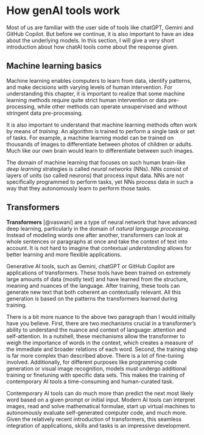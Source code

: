 # How genAI tools work

Most of us are familiar with the user side of tools like chatGPT, Gemini and GitHub Copilot. But before we continue, it is also important to have an idea about the underlying models. In this section, I will give a very short introduction about how chatAI tools come about the response given. 

## Machine learning basics
Machine learning enables computers to learn from data, identify patterns, and make decisions with varying levels of human intervention. For understanding this chapter, it is important to realize that some machine learning methods require quite strict human intervention or data pre-processing, while other methods can operate unsupervised and without  stringent data pre-processing. 

It is also important to understand that machine learning methods often work by means of *training*. An algorithm is trained to perform a single task or set of tasks. For example, a machine learning model can be trained on thousands of images to differentiate between photos of children or adults. Much like our own brain would learn to differentiate between such images. 

The domain of machine learning that focuses on such human brain-like *deep learning* strategies is called *neural networks* (NNs). NNs consist of layers of units (so called neurons) that process input data. NNs are not specifically programmed to perform tasks, yet NNs process data in such a way that they autonomously learn to perform those tasks. 

## Transformers
**Transformers** [@vaswani] are a type of neural network that have advanced deep learning, particularly in the domain of *natural language processing*. Instead of modeling words one after another, transformers can look at whole sentences or paragraphs at once and take the context of text into account. It is not hard to imagine that contextual *understanding* allows for better learning and more flexible applications. 

Generative AI tools, such as Gemini, chatGPT or GitHub Copilot are applications of transformers. These tools have been trained on extremely large amounts of data (mostly text) and have learned from the structure, meaning and nuances of the language. After training, these tools can generate new text that both coherent an contextually relevant. All this generation is based on the patterns the transformers learned during training. 

There is a bit more nuance to the above two paragraph than I would initially have you believe. First, there are two mechanisms crucial in a transformer's ability to understand the nuance and context of language: attention and self-attention. In a nutshell, these mechanisms allow the transformer to weigh the importance of words in the context, which creates a measure of the immediate and broader relations of each word. Second, the training step is far more complex than described above. There is a lot of fine-tuning involved. Additionally, for different purposes like programming code generation or visual image recognition, models must undergo additional training or finetuning with specific data sets. This makes the training of contemporary AI tools a time-consuming and human-curated task. 

Contemporary AI tools can do much more than predict the next most likely word based on a given prompt or initial input. Modern AI tools can interpret images, read and solve mathematical formulae, start up virtual machines to autonomously evaluate self-generated computer code, and much more. Given the relatively recent introduction of transformers, this seamless integration of applications, skills and tasks is an impressive development.

